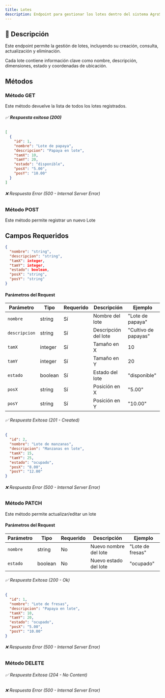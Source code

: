 ```yaml
---
title: Lotes
description: Endpoint para gestionar los lotes dentro del sistema AgroSoft.
---
```



## 🔹 **Descripción**
Este endpoint permite la gestión de lotes, incluyendo su creación, consulta, actualización y eliminación.

Cada lote contiene información clave como nombre, descripción, dimensiones, estado y coordenadas de ubicación.

## Métodos

### Método GET

<ApiBaseBanner
  method="GET"
  path="/lotes/"
  baseUrl="http://127.0.0.1:8000"
/>
Este método devuelve la lista de todos los lotes registrados.  
###### ✅ **Respuesta exitosa (200)**
```json
[
  {
    "id": 1,
    "nombre": "Lote de papaya",
    "descripcion": "Papaya en lote",
    "tamX": 10,
    "tamY": 20,
    "estado": "disponible",
    "posX": "5.00",
    "posY": "10.00"
  }
]
```
###### ❌ Respuesta Error (500 - Internal Server Error)

### Método POST

<ApiBaseBanner
  method="POST"
  path="/lotes/"
  baseUrl="http://127.0.0.1:8000"
/>
Este método permite registrar un nuevo Lote

## **Campos Requeridos**
```json
{
  "nombre": "string",
  "descripcion": "string",
  "tamX": integer,
  "tamY": integer,
  "estado": boolean,
  "posX": "string",
  "posY": "string"
}
```
#### **Parámetros del Request**

| Parámetro          | Tipo     | Requerido | Descripción                     | Ejemplo        |
|--------------------|---------|-----------|---------------------------------|---------------|
| `nombre`          | string  | Sí        | Nombre del lote                 | "Lote de papaya" |
| `descripcion`     | string  | Sí        | Descripción del lote            | "Cultivo de papayas" |
| `tamX`            | integer | Sí        | Tamaño en X                      | 10 |
| `tamY`            | integer | Sí        | Tamaño en Y                      | 20 |
| `estado`          | boolean | Sí        | Estado del lote                 | "disponible" |
| `posX`            | string  | Sí        | Posición en X                   | "5.00" |
| `posY`            | string  | Sí        | Posición en Y                   | "10.00" |

###### ✅ Respuesta Exitosa (201 - Created)
```json
{
  "id": 2,
  "nombre": "Lote de manzanas",
  "descripcion": "Manzanas en lote",
  "tamX": 15,
  "tamY": 25,
  "estado": "ocupado",
  "posX": "8.00",
  "posY": "12.00"
}
```
###### ❌ Respuesta Error (500 - Internal Server Error)

### Método PATCH

<ApiBaseBanner
  method="PATCH"
  path="/lotes/{id}/"
  baseUrl="http://127.0.0.1:8000"
/>

Este método permite actualizar/editar un lote
#### **Parámetros del Request**
| Parámetro        | Tipo     | Requerido | Descripción                        | Ejemplo  |
|------------------|---------|-----------|------------------------------------|----------|
| `nombre`        | string  | No        | Nuevo nombre del lote              | "Lote de fresas"  |
| `estado`        | boolean | No        | Nuevo estado del lote              | "ocupado" |

###### ✅ Respuesta Exitosa (200 - Ok)
```json
{
  "id": 1,
  "nombre": "Lote de fresas",
  "descripcion": "Papaya en lote",
  "tamX": 10,
  "tamY": 20,
  "estado": "ocupado",
  "posX": "5.00",
  "posY": "10.00"
}
```
###### ❌ Respuesta Error (500 - Internal Server Error)

### Método DELETE
<ApiBaseBanner
  method="DELETE"
  path="/lotes/{id}/"
  baseUrl="http://127.0.0.1:8000"
/>
###### ✅ Respuesta Exitosa (204 - No Content)
###### ❌ Respuesta Error (500 - Internal Server Error)

